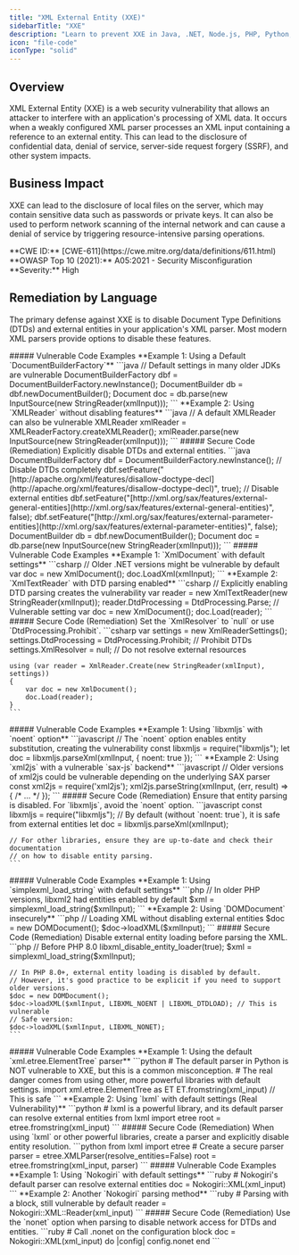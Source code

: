 ```yaml
---
title: "XML External Entity (XXE)"
sidebarTitle: "XXE"
description: "Learn to prevent XXE in Java, .NET, Node.js, PHP, Python, and Ruby."
icon: "file-code"
iconType: "solid"
---
```


## Overview
XML External Entity (XXE) is a web security vulnerability that allows an attacker to interfere with an application's processing of XML data. It occurs when a weakly configured XML parser processes an XML input containing a reference to an external entity. This can lead to the disclosure of confidential data, denial of service, server-side request forgery (SSRF), and other system impacts.

## Business Impact
XXE can lead to the disclosure of local files on the server, which may contain sensitive data such as passwords or private keys. It can also be used to perform network scanning of the internal network and can cause a denial of service by triggering resource-intensive parsing operations.

<Card title="Reference Details" icon="book-open" iconType="solid">
  **CWE ID:** [CWE-611](https://cwe.mitre.org/data/definitions/611.html)
  **OWASP Top 10 (2021):** A05:2021 - Security Misconfiguration
  **Severity:** High
</Card>

## Remediation by Language
The primary defense against XXE is to disable Document Type Definitions (DTDs) and external entities in your application's XML parser. Most modern XML parsers provide options to disable these features.

<Tabs>
  <Tab title="Java">
    ##### Vulnerable Code Examples
    **Example 1: Using a Default `DocumentBuilderFactory`**
    ```java
    // Default settings in many older JDKs are vulnerable
    DocumentBuilderFactory dbf = DocumentBuilderFactory.newInstance();
    DocumentBuilder db = dbf.newDocumentBuilder();
    Document doc = db.parse(new InputSource(new StringReader(xmlInput)));
    ```
    **Example 2: Using `XMLReader` without disabling features**
    ```java
    // A default XMLReader can also be vulnerable
    XMLReader xmlReader = XMLReaderFactory.createXMLReader();
    xmlReader.parse(new InputSource(new StringReader(xmlInput)));
    ```
    ##### Secure Code (Remediation)
    Explicitly disable DTDs and external entities.
    ```java
    DocumentBuilderFactory dbf = DocumentBuilderFactory.newInstance();
    // Disable DTDs completely
    dbf.setFeature("[http://apache.org/xml/features/disallow-doctype-decl](http://apache.org/xml/features/disallow-doctype-decl)", true);
    // Disable external entities
    dbf.setFeature("[http://xml.org/sax/features/external-general-entities](http://xml.org/sax/features/external-general-entities)", false);
    dbf.setFeature("[http://xml.org/sax/features/external-parameter-entities](http://xml.org/sax/features/external-parameter-entities)", false);
    DocumentBuilder db = dbf.newDocumentBuilder();
    Document doc = db.parse(new InputSource(new StringReader(xmlInput)));
    ```
  </Tab>
  <Tab title=".NET (C#)">
    ##### Vulnerable Code Examples
    **Example 1: `XmlDocument` with default settings**
    ```csharp
    // Older .NET versions might be vulnerable by default
    var doc = new XmlDocument();
    doc.LoadXml(xmlInput);
    ```
    **Example 2: `XmlTextReader` with DTD parsing enabled**
    ```csharp
    // Explicitly enabling DTD parsing creates the vulnerability
    var reader = new XmlTextReader(new StringReader(xmlInput));
    reader.DtdProcessing = DtdProcessing.Parse; // Vulnerable setting
    var doc = new XmlDocument();
    doc.Load(reader);
    ```
    ##### Secure Code (Remediation)
    Set the `XmlResolver` to `null` or use `DtdProcessing.Prohibit`.
    ```csharp
    var settings = new XmlReaderSettings();
    settings.DtdProcessing = DtdProcessing.Prohibit; // Prohibit DTDs
    settings.XmlResolver = null; // Do not resolve external resources
    
    using (var reader = XmlReader.Create(new StringReader(xmlInput), settings))
    {
        var doc = new XmlDocument();
        doc.Load(reader);
    }
    ```
  </Tab>
  <Tab title="Node.js">
    ##### Vulnerable Code Examples
    **Example 1: Using `libxmljs` with `noent` option**
    ```javascript
    // The `noent` option enables entity substitution, creating the vulnerability
    const libxmljs = require("libxmljs");
    let doc = libxmljs.parseXml(xmlInput, { noent: true });
    ```
    **Example 2: Using `xml2js` with a vulnerable `sax-js` backend**
    ```javascript
    // Older versions of xml2js could be vulnerable depending on the underlying SAX parser
    const xml2js = require('xml2js');
    xml2js.parseString(xmlInput, (err, result) => { /* ... */ });
    ```
    ##### Secure Code (Remediation)
    Ensure that entity parsing is disabled. For `libxmljs`, avoid the `noent` option.
    ```javascript
    const libxmljs = require("libxmljs");
    // By default (without `noent: true`), it is safe from external entities
    let doc = libxmljs.parseXml(xmlInput);

    // For other libraries, ensure they are up-to-date and check their documentation
    // on how to disable entity parsing.
    ```
  </Tab>
  <Tab title="PHP">
    ##### Vulnerable Code Examples
    **Example 1: Using `simplexml_load_string` with default settings**
    ```php
    // In older PHP versions, libxml2 had entities enabled by default
    $xml = simplexml_load_string($xmlInput);
    ```
    **Example 2: Using `DOMDocument` insecurely**
    ```php
    // Loading XML without disabling external entities
    $doc = new DOMDocument();
    $doc->loadXML($xmlInput);
    ```
    ##### Secure Code (Remediation)
    Disable external entity loading before parsing the XML.
    ```php
    // Before PHP 8.0
    libxml_disable_entity_loader(true);
    $xml = simplexml_load_string($xmlInput);
    
    // In PHP 8.0+, external entity loading is disabled by default.
    // However, it's good practice to be explicit if you need to support older versions.
    $doc = new DOMDocument();
    $doc->loadXML($xmlInput, LIBXML_NOENT | LIBXML_DTDLOAD); // This is vulnerable
    // Safe version:
    $doc->loadXML($xmlInput, LIBXML_NONET);
    ```
  </Tab>
  <Tab title="Python">
    ##### Vulnerable Code Examples
    **Example 1: Using the default `xml.etree.ElementTree` parser**
    ```python
    # The default parser in Python is NOT vulnerable to XXE, but this is a common misconception.
    # The real danger comes from using other, more powerful libraries with default settings.
    import xml.etree.ElementTree as ET
    ET.fromstring(xml_input) // This is safe
    ```
    **Example 2: Using `lxml` with default settings (Real Vulnerability)**
    ```python
    # lxml is a powerful library, and its default parser can resolve external entities
    from lxml import etree
    root = etree.fromstring(xml_input)
    ```
    ##### Secure Code (Remediation)
    When using `lxml` or other powerful libraries, create a parser and explicitly disable entity resolution.
    ```python
    from lxml import etree
    # Create a secure parser
    parser = etree.XMLParser(resolve_entities=False)
    root = etree.fromstring(xml_input, parser)
    ```
  </Tab>
  <Tab title="Ruby">
    ##### Vulnerable Code Examples
    **Example 1: Using `Nokogiri` with default settings**
    ```ruby
    # Nokogiri's default parser can resolve external entities
    doc = Nokogiri::XML(xml_input)
    ```
    **Example 2: Another `Nokogiri` parsing method**
    ```ruby
    # Parsing with a block, still vulnerable by default
    reader = Nokogiri::XML::Reader(xml_input)
    ```
    ##### Secure Code (Remediation)
    Use the `nonet` option when parsing to disable network access for DTDs and entities.
    ```ruby
    # Call .nonet on the configuration block
    doc = Nokogiri::XML(xml_input) do |config|
      config.nonet
    end
    ```
  </Tab>
</Tabs>